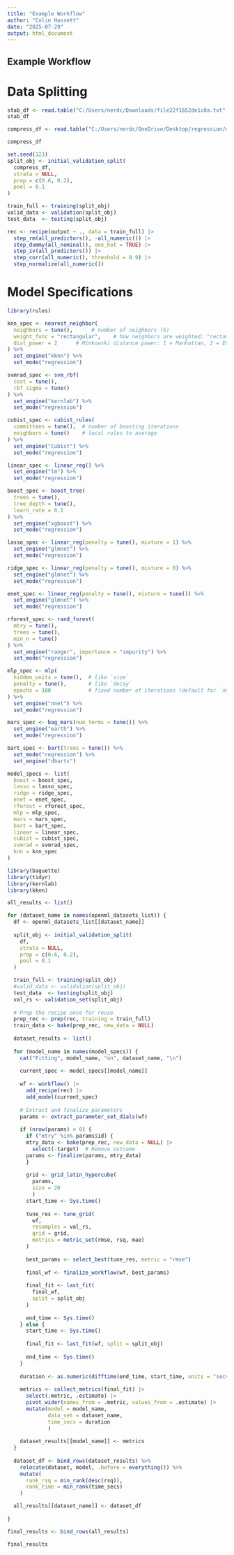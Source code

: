 ---
title: "Example Workflow"
author: "Colin Hassett"
date: "2025-07-29"
output: html_document
---

## Example Workflow

# Data Splitting

```{r}
stab_df <- read.table("C:/Users/nerdc/Downloads/file22f1652de1c8a.txt", sep = ",", skip = 16, col.names = c("tau1", "tau2", "tau3", "tau4", "p1", "p2", "p3", "p4", "g1", "g2", "g3", "g4", "stab", "stabf"))
stab_df
```
```{r}
compress_df <- read.table("C:/Users/nerdc/OneDrive/Desktop/regression/data/compress_stren/compress_stren_R.dat", header = TRUE)

compress_df
```


```{r}
set.seed(123)
split_obj <- initial_validation_split(
  compress_df,
  strata = NULL,
  prop = c(0.6, 0.2),
  pool = 0.1
)

train_full <- training(split_obj)
valid_data <- validation(split_obj)
test_data  <- testing(split_obj)
```

```{r}
rec <- recipe(output ~ ., data = train_full) |>
  step_rm(all_predictors(), -all_numeric()) |>
  step_dummy(all_nominal(), one_hot = TRUE) |>
  step_zv(all_predictors()) |>
  step_corr(all_numeric(), threshold = 0.9) |>
  step_normalize(all_numeric())

```

# Model Specifications

```{r}
library(rules)

knn_spec <- nearest_neighbor(
  neighbors = tune(),      # number of neighbors (k)
  weight_func = "rectangular",    # how neighbors are weighted: "rectangular", "triangular", etc.
  dist_power = 2      # Minkowski distance power: 1 = Manhattan, 2 = Euclidean
) %>%
  set_engine("kknn") %>%
  set_mode("regression")

svmrad_spec <- svm_rbf(
  cost = tune(),
  rbf_sigma = tune()
) %>%
  set_engine("kernlab") %>%
  set_mode("regression")

cubist_spec <- cubist_rules(
  committees = tune(),  # number of boosting iterations
  neighbors = tune()    # local rules to average
) %>%
  set_engine("Cubist") %>%
  set_mode("regression")

linear_spec <- linear_reg() %>%
  set_engine("lm") %>%
  set_mode("regression")

boost_spec <- boost_tree(
  trees = tune(),
  tree_depth = tune(),
  learn_rate = 0.1
) %>%
  set_engine("xgboost") %>%
  set_mode("regression")

lasso_spec <- linear_reg(penalty = tune(), mixture = 1) %>%
  set_engine("glmnet") %>%
  set_mode("regression")

ridge_spec <- linear_reg(penalty = tune(), mixture = 0) %>%
  set_engine("glmnet") %>%
  set_mode("regression")

enet_spec <- linear_reg(penalty = tune(), mixture = tune()) %>%
  set_engine("glmnet") %>%
  set_mode("regression")

rforest_spec <- rand_forest(
  mtry = tune(),
  trees = tune(),
  min_n = tune()
) %>%
  set_engine("ranger", importance = "impurity") %>%
  set_mode("regression")

mlp_spec <- mlp(
  hidden_units = tune(),  # like `size`
  penalty = tune(),       # like `decay`
  epochs = 100            # fixed number of iterations (default for `nnet`)
) %>%
  set_engine("nnet") %>%
  set_mode("regression")

mars_spec <- bag_mars(num_terms = tune()) %>%
  set_engine("earth") %>%
  set_mode("regression")

bart_spec <- bart(trees = tune()) %>%
  set_mode("regression") %>%
  set_engine("dbarts")

model_specs <- list(
  boost = boost_spec,
  lasso = lasso_spec,
  ridge = ridge_spec,
  enet = enet_spec,
  rforest = rforest_spec,
  mlp = mlp_spec,
  mars = mars_spec,
  bart = bart_spec,
  linear = linear_spec,
  cubist = cubist_spec,
  svmrad = svmrad_spec,
  knn = knn_spec
)
```


```{r}
library(baguette)
library(tidyr)
library(kernlab)
library(kknn)

all_results <- list()

for (dataset_name in names(openml_datasets_list)) {
  df <- openml_datasets_list[[dataset_name]]
  
  split_obj <- initial_validation_split(
    df,
    strata = NULL,
    prop = c(0.6, 0.2),
    pool = 0.1
  )

  train_full <- training(split_obj)
  #valid_data <- validation(split_obj)
  test_data  <- testing(split_obj)
  val_rs <- validation_set(split_obj)
  
  # Prep the recipe once for reuse
  prep_rec <- prep(rec, training = train_full)
  train_data <- bake(prep_rec, new_data = NULL)
  
  dataset_results <- list()
  
  for (model_name in names(model_specs)) {
    cat("Fitting", model_name, "on", dataset_name, "\n")
    
    current_spec <- model_specs[[model_name]]
    
    wf <- workflow() |>
      add_recipe(rec) |>
      add_model(current_spec)
   
    # Extract and finalize parameters
    params <- extract_parameter_set_dials(wf)
    
    if (nrow(params) > 0) {
      if ("mtry" %in% params$id) {
      mtry_data <- bake(prep_rec, new_data = NULL) |>
        select(-target)  # Remove outcome
      params <- finalize(params, mtry_data)
      }
  
      grid <- grid_latin_hypercube(
        params,
        size = 20
        )
      start_time <- Sys.time()
      
      tune_res <- tune_grid(
        wf,
        resamples = val_rs,
        grid = grid,
        metrics = metric_set(rmse, rsq, mae)
      )
      
      best_params <- select_best(tune_res, metric = "rmse")
    
      final_wf <- finalize_workflow(wf, best_params)
      
      final_fit <- last_fit(
        final_wf,
        split = split_obj
      )
      
      end_time <- Sys.time()
    } else {
      start_time <- Sys.time()
      
      final_fit <- last_fit(wf, split = split_obj)
      
      end_time <- Sys.time()
    }
    
    duration <- as.numeric(difftime(end_time, start_time, units = "secs"))
    
    metrics <- collect_metrics(final_fit) |>
      select(.metric, .estimate) |>
      pivot_wider(names_from = .metric, values_from = .estimate) |>
      mutate(model = model_name,
             data_set = dataset_name,
             time_secs = duration
             )
    
    dataset_results[[model_name]] <- metrics
  }
  
  dataset_df <- bind_rows(dataset_results) %>%
    relocate(dataset, model, .before = everything()) %>%
    mutate(
      rank_rsq = min_rank(desc(rsq)),
      rank_time = min_rank(time_secs)
    )

  all_results[[dataset_name]] <- dataset_df
    
}

final_results <- bind_rows(all_results)

final_results

```



